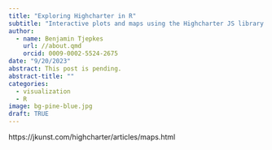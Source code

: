 ```yaml
---
title: "Exploring Highcharter in R"
subtitle: "Interactive plots and maps using the Highcharter JS library."
author:
  - name: Benjamin Tjepkes  
    url: //about.qmd
    orcid: 0009-0002-5524-2675
date: "9/20/2023"
abstract: This post is pending.
abstract-title: ""
categories:
  - visualization
  - R
image: bg-pine-blue.jpg
draft: TRUE
---
```


https://jkunst.com/highcharter/articles/maps.html

